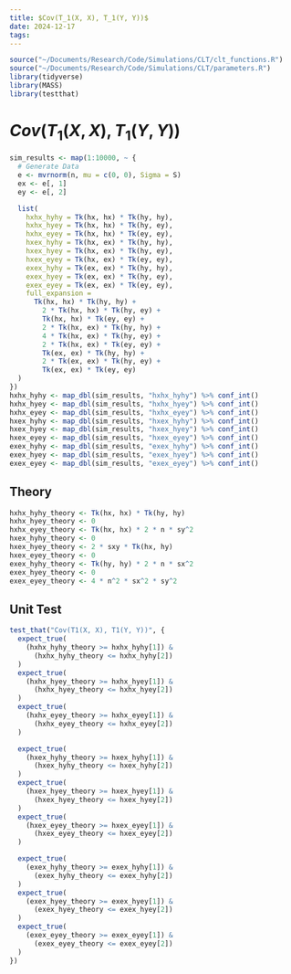 ```yaml
---
title: $Cov(T_1(X, X), T_1(Y, Y))$
date: 2024-12-17
tags: 
---
```


```R
source("~/Documents/Research/Code/Simulations/CLT/clt_functions.R")
source("~/Documents/Research/Code/Simulations/CLT/parameters.R")
library(tidyverse)
library(MASS)
library(testthat)
```

# $Cov(T_1(X, X), T_1(Y, Y))$

```R
sim_results <- map(1:10000, ~ {
  # Generate Data
  e <- mvrnorm(n, mu = c(0, 0), Sigma = S)
  ex <- e[, 1]
  ey <- e[, 2]

  list(
    hxhx_hyhy = Tk(hx, hx) * Tk(hy, hy),
    hxhx_hyey = Tk(hx, hx) * Tk(hy, ey),
    hxhx_eyey = Tk(hx, hx) * Tk(ey, ey),
    hxex_hyhy = Tk(hx, ex) * Tk(hy, hy),
    hxex_hyey = Tk(hx, ex) * Tk(hy, ey),
    hxex_eyey = Tk(hx, ex) * Tk(ey, ey),
    exex_hyhy = Tk(ex, ex) * Tk(hy, hy),
    exex_hyey = Tk(ex, ex) * Tk(hy, ey),
    exex_eyey = Tk(ex, ex) * Tk(ey, ey),
    full_expansion =
      Tk(hx, hx) * Tk(hy, hy) +
        2 * Tk(hx, hx) * Tk(hy, ey) +
        Tk(hx, hx) * Tk(ey, ey) +
        2 * Tk(hx, ex) * Tk(hy, hy) +
        4 * Tk(hx, ex) * Tk(hy, ey) +
        2 * Tk(hx, ex) * Tk(ey, ey) +
        Tk(ex, ex) * Tk(hy, hy) +
        2 * Tk(ex, ex) * Tk(hy, ey) +
        Tk(ex, ex) * Tk(ey, ey)
  )
})
hxhx_hyhy <- map_dbl(sim_results, "hxhx_hyhy") %>% conf_int()
hxhx_hyey <- map_dbl(sim_results, "hxhx_hyey") %>% conf_int()
hxhx_eyey <- map_dbl(sim_results, "hxhx_eyey") %>% conf_int()
hxex_hyhy <- map_dbl(sim_results, "hxex_hyhy") %>% conf_int()
hxex_hyey <- map_dbl(sim_results, "hxex_hyey") %>% conf_int()
hxex_eyey <- map_dbl(sim_results, "hxex_eyey") %>% conf_int()
exex_hyhy <- map_dbl(sim_results, "exex_hyhy") %>% conf_int()
exex_hyey <- map_dbl(sim_results, "exex_hyey") %>% conf_int()
exex_eyey <- map_dbl(sim_results, "exex_eyey") %>% conf_int()
```

## Theory
```R
hxhx_hyhy_theory <- Tk(hx, hx) * Tk(hy, hy)
hxhx_hyey_theory <- 0
hxhx_eyey_theory <- Tk(hx, hx) * 2 * n * sy^2
hxex_hyhy_theory <- 0
hxex_hyey_theory <- 2 * sxy * Tk(hx, hy)
hxex_eyey_theory <- 0
exex_hyhy_theory <- Tk(hy, hy) * 2 * n * sx^2
exex_hyey_theory <- 0
exex_eyey_theory <- 4 * n^2 * sx^2 * sy^2
```

## Unit Test
```R
test_that("Cov(T1(X, X), T1(Y, Y))", {
  expect_true(
    (hxhx_hyhy_theory >= hxhx_hyhy[1]) &
      (hxhx_hyhy_theory <= hxhx_hyhy[2])
  )
  expect_true(
    (hxhx_hyey_theory >= hxhx_hyey[1]) &
      (hxhx_hyey_theory <= hxhx_hyey[2])
  )
  expect_true(
    (hxhx_eyey_theory >= hxhx_eyey[1]) &
      (hxhx_eyey_theory <= hxhx_eyey[2])
  )

  expect_true(
    (hxex_hyhy_theory >= hxex_hyhy[1]) &
      (hxex_hyhy_theory <= hxex_hyhy[2])
  )
  expect_true(
    (hxex_hyey_theory >= hxex_hyey[1]) &
      (hxex_hyey_theory <= hxex_hyey[2])
  )
  expect_true(
    (hxex_eyey_theory >= hxex_eyey[1]) &
      (hxex_eyey_theory <= hxex_eyey[2])
  )

  expect_true(
    (exex_hyhy_theory >= exex_hyhy[1]) &
      (exex_hyhy_theory <= exex_hyhy[2])
  )
  expect_true(
    (exex_hyey_theory >= exex_hyey[1]) &
      (exex_hyey_theory <= exex_hyey[2])
  )
  expect_true(
    (exex_eyey_theory >= exex_eyey[1]) &
      (exex_eyey_theory <= exex_eyey[2])
  )
})
```

